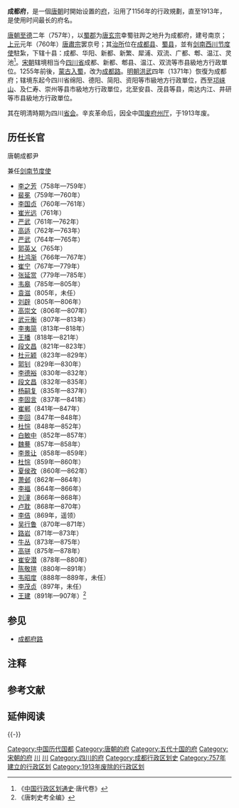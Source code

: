 '''成都府'''，是一個[[唐朝|唐朝]]时開始设置的[[府_(行政区划)|府]]，沿用了1156年的行政規劃，直至1913年，是使用时间最长的府名。

[[唐朝|唐朝]][[至德_(唐朝)|至德]]二年（757年），以[[蜀郡|蜀郡]]为[[唐玄宗|唐玄宗]]幸蜀驻跸之地升为成都府，建号南京；[[上元_(唐肅宗)|上元]]元年（760年）[[唐肅宗|唐肅宗]]罢京号；其[[治所|治所]]位在[[成都县|成都县]]、[[蜀县|蜀县]]{{NoteTag|[[乾元_(唐朝)|乾元]]元年（758年），改蜀县为[[华阳县_(唐朝)|华阳县]]，今[[成都市|成都市]]。}}，並有[[剑南西川节度使|剑南西川节度使]]駐紮，下辖十县：成都、华阳、新都、新繁、犀浦、双流、广都、郫、温江、灵池<ref>《[[中国行政区划通史|中国行政区划通史]]·唐代卷》</ref>。[[宋朝|宋朝]]辖境相当今[[四川省|四川省]]成都、新都、郫县、温江、双流等市县級地方行政單位。1255年前後，[[蒙古入蜀|蒙古入蜀]]，改为[[成都路|成都路]]。[[明朝|明朝]][[洪武|洪武]]四年（1371年）恢復为成都府；辖境东起今四川省绵阳、德阳、简阳、资阳等市級地方行政單位，西至[[邛崃山|邛崃山]]、及仁寿、崇州等县市級地方行政單位，北至安县、茂县等县，南达内江、井研等市县級地方行政單位。

其在明清時期为四川[[首府|省会]]。辛亥革命后，因全中国[[废府州厅改县|废府州厅]]，于1913年废。
== 历任长官 ==
;唐朝成都尹
兼任[[剑南节度使|剑南节度使]]
*[[李之芳|李之芳]]（758年—759年）
*[[裴冕|裴冕]]（759年—760年）
*[[李国贞|李国贞]]（760年—761年）
*[[崔光远|崔光远]]（761年）
*[[严武|严武]]（761年—762年）
*[[高适|高适]]（762年—763年）
*[[严武|严武]]（764年—765年）
*[[郭英乂|郭英乂]]（765年）
*[[杜鸿渐|杜鸿渐]]（766年—767年）
*[[崔宁|崔宁]]（767年—779年）
*[[张延赏|张延赏]]（779年—785年）
*[[韦皋|韦皋]]（785年—805年）
*[[袁滋|袁滋]]（805年，未任）
*[[刘辟|刘辟]]（805年—806年）
*[[高崇文|高崇文]]（806年—807年）
*[[武元衡|武元衡]]（807年—813年）
*[[李夷简|李夷简]]（813年—818年）
*[[王播|王播]]（818年—821年）
*[[段文昌|段文昌]]（821年—823年）
*[[杜元颖|杜元颖]]（823年—829年）
*[[郭钊|郭钊]]（829年—830年）
*[[李德裕|李德裕]]（830年—832年）
*[[段文昌|段文昌]]（832年—835年）
*[[杨嗣复|杨嗣复]]（835年—837年）
*[[李固言|李固言]]（837年—841年）
*[[崔郸|崔郸]]（841年—847年）
*[[李回|李回]]（847年—848年）
*[[杜悰|杜悰]]（848年—852年）
*[[白敏中|白敏中]]（852年—857年）
*[[魏謩|魏謩]]（857年—858年）
*[[李景让|李景让]]（858年—859年）
*[[杜悰|杜悰]]（859年—860年）
*[[夏侯孜|夏侯孜]]（860年—862年）
*[[萧邺|萧邺]]（862年—864年）
*[[李福|李福]]（864年—866年）
*[[刘潼|刘潼]]（866年—868年）
*[[卢耽|卢耽]]（868年—870年）
*[[李佶|李佶]]（869年，遥领）
*[[吴行鲁|吴行鲁]]（870年—871年）
*[[路岩|路岩]]（871年—873年）
*[[牛丛|牛丛]]（873年—875年）
*[[高骈|高骈]]（875年—878年）
*[[崔安潜|崔安潜]]（878年—880年）
*[[陈敬瑄|陈敬瑄]]（880年—891年）
*[[韦昭度|韦昭度]]（888年—889年，未任）
*[[李茂贞|李茂贞]]（897年，未任）
*[[王建|王建]]（891年—907年）<ref>《唐刺史考全编》</ref>
== 参见 ==
* [[成都府路|成都府路]]

== 注释 ==
{{NoteFoot}}

== 参考文献 ==
{{Reflist}}

== 延伸阅读 ==
{{Wikisource further reading}}

{{-}}
{{中国都城}}
{{五代行政區劃|nocat}}
{{十國行政區劃|nocat}}
{{北宋行政区划|nocat}}
{{南宋行政区划|nocat}}
{{明朝行政区划|nocat}}
{{清朝四川省行政區劃|nocat}}

[[Category:中国历代国都|Category:中国历代国都]]
[[Category:唐朝的府|Category:唐朝的府]]
[[Category:五代十国的府|Category:五代十国的府]]
[[Category:宋朝的府|Category:宋朝的府]]
[[Category:明朝的府|川]]
[[Category:清朝的府|川]]
[[Category:四川的府|Category:四川的府]]
[[Category:成都行政区划史|Category:成都行政区划史]]
[[Category:757年建立的行政区划|Category:757年建立的行政区划]]
[[Category:1913年废除的行政区划|Category:1913年废除的行政区划]]